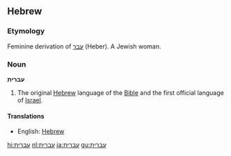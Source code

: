 ==Hebrew==
===Etymology===
Feminine derivation of [[עבר]] (Heber). A Jewish woman.

===Noun===
'''עברית'''

# The original [[Hebrew]] language of the [[Bible]] and the first official language of [[Israel]].

====Translations====
*English: [[Hebrew]]

[[hi:עברית]]
[[nl:עברית]]
[[ja:עברית]]
[[gu:עברית]]